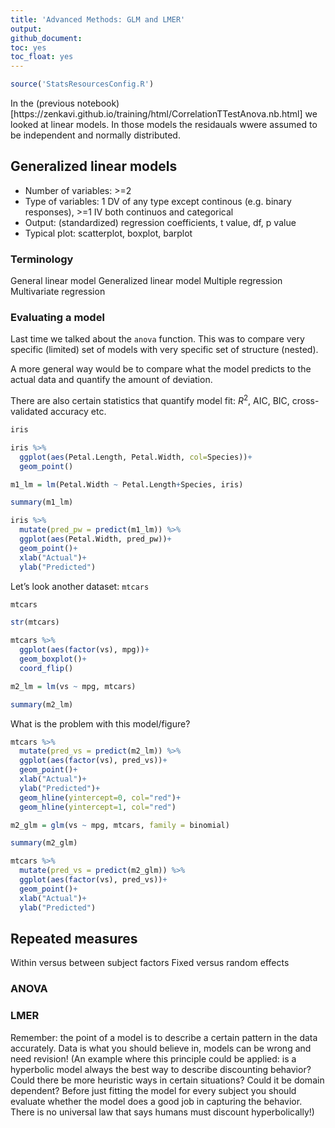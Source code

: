 ```yaml
---
title: 'Advanced Methods: GLM and LMER'
output:
github_document:
toc: yes
toc_float: yes
---
```


```r
source('StatsResourcesConfig.R')
```

In the (previous notebook)[https://zenkavi.github.io/training/html/CorrelationTTestAnova.nb.html] we looked at linear models. In those models the residauals wwere assumed to be independent and normally distributed. 


## Generalized linear models

- Number of variables: >=2  
- Type of variables: 1 DV of any type except continous (e.g. binary responses), >=1 IV both continuos and categorical
- Output: (standardized) regression coefficients, t value, df, p value  
- Typical plot: scatterplot, boxplot, barplot  

### Terminology

General linear model
Generalized linear model
Multiple regression
Multivariate regression

### Evaluating a model

Last time we talked about the `anova` function. This was to compare very specific (limited) set of models with very specific set of structure (nested).

A more general way would be to compare what the model predicts to the actual data and quantify the amount of deviation.

There are also certain statistics that quantify model fit: $R^2$, AIC, BIC, cross-validated accuracy etc.

```r
iris
```


```r
iris %>% 
  ggplot(aes(Petal.Length, Petal.Width, col=Species))+
  geom_point()
```

```r
m1_lm = lm(Petal.Width ~ Petal.Length+Species, iris)
```

```r
summary(m1_lm)
```


```r
iris %>%
  mutate(pred_pw = predict(m1_lm)) %>%
  ggplot(aes(Petal.Width, pred_pw))+
  geom_point()+
  xlab("Actual")+
  ylab("Predicted")
```

Let's look another dataset: `mtcars`

```r
mtcars
```

```r
str(mtcars)
```

```r
mtcars %>%
  ggplot(aes(factor(vs), mpg))+
  geom_boxplot()+
  coord_flip()
```


```r
m2_lm = lm(vs ~ mpg, mtcars)
```

```r
summary(m2_lm)
```

What is the problem with this model/figure?

```r
mtcars %>%
  mutate(pred_vs = predict(m2_lm)) %>%
  ggplot(aes(factor(vs), pred_vs))+
  geom_point()+
  xlab("Actual")+
  ylab("Predicted")+
  geom_hline(yintercept=0, col="red")+
  geom_hline(yintercept=1, col="red")
```

```r
m2_glm = glm(vs ~ mpg, mtcars, family = binomial)
```

```r
summary(m2_glm)
```

```r
mtcars %>%
  mutate(pred_vs = predict(m2_glm)) %>%
  ggplot(aes(factor(vs), pred_vs))+
  geom_point()+
  xlab("Actual")+
  ylab("Predicted")
```


## Repeated measures

Within versus between subject factors
Fixed versus random effects

### ANOVA

### LMER

Remember: the point of a model is to describe a certain pattern in the data accurately. Data is what you should believe in, models can be wrong and need revision! (An example where this principle could be applied: is a hyperbolic model always the best way to describe discounting behavior? Could there be more heuristic ways in certain situations? Could it be domain dependent? Before just fitting the model for every subject you should evaluate whether the model does a good job in capturing the behavior. There is no universal law that says humans must discount hyperbolically!)
